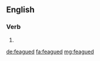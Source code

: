 ==English==

===Verb===
{{head|en}}

# {{en-past of|feague}}

[[de:feagued]]
[[fa:feagued]]
[[mg:feagued]]